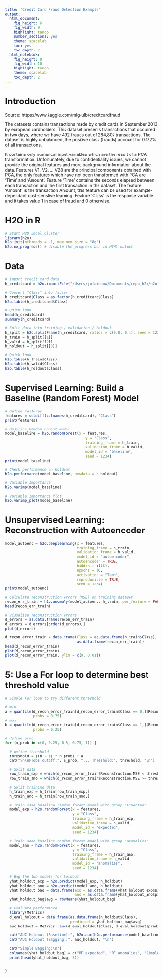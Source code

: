 ```yaml
---
title: 'Credit Card Fraud Detection Example'
output:
  html_document:
    fig_height: 6
    fig_width: 9
    highlight: tango
    number_sections: yes
    theme: spacelab
    toc: yes
    toc_depth: 2
  html_notebook:
    fig_height: 8
    fig_width: 10
    highlight: tango
    theme: spacelab
    toc_depth: 2
---
```


# Introduction

Source: https://www.kaggle.com/mlg-ulb/creditcardfraud

The datasets contains transactions made by credit cards in September 2013 by european cardholders. This dataset presents transactions that occurred in two days, where we have 492 frauds out of 284,807 transactions. The dataset is highly unbalanced, the positive class (frauds) account for 0.172% of all transactions.

It contains only numerical input variables which are the result of a PCA transformation. Unfortunately, due to confidentiality issues, we cannot provide the original features and more background information about the data. Features V1, V2, ... V28 are the principal components obtained with PCA, the only features which have not been transformed with PCA are 'Time' and 'Amount'. Feature 'Time' contains the seconds elapsed between each transaction and the first transaction in the dataset. The feature 'Amount' is the transaction Amount, this feature can be used for example-dependant cost-senstive learning. Feature 'Class' is the response variable and it takes value 1 in case of fraud and 0 otherwise.


# H2O in R 

```r
# Start H2O Local Cluster
library(h2o)
h2o.init(nthreads = -1, max_mem_size = "8g")
h2o.no_progress() # disable the progress bar in HTML output
```


# Data

```r
# import credit card data
h_creditcard = h2o.importFile("/Users/jofaichow/Documents/repo_h2o/h2o_training_2018_02/examples/credit_card_fraud/creditcard.csv")
```


```r
# Convert "Class" into factor
h_creditcard$Class = as.factor(h_creditcard$Class)
h2o.table(h_creditcard$Class)
```

```r
# Quick look
head(h_creditcard)
summary(h_creditcard)
```

```r
# Split data into training / validation / holdout
h_split = h2o.splitFrame(h_creditcard, ratios = c(0.8, 0.1), seed = 1234)
h_train = h_split[[1]] 
h_valid = h_split[[2]] 
h_holdout = h_split[[3]] 
```

```r
# Quick look
h2o.table(h_train$Class) 
h2o.table(h_valid$Class) 
h2o.table(h_holdout$Class) 
```


# Supervised Learning: Build a Baseline (Random Forest) Model 

```r
# Define features
features = setdiff(colnames(h_creditcard), "Class")
print(features)
```

```r
# Baseline Random Forest model
model_baseline = h2o.randomForest(x = features,
                                     y = "Class",
                                     training_frame = h_train,
                                     validation_frame = h_valid,
                                     model_id = "baseline",
                                     seed = 1234)
print(model_baseline)
```

```r
# Check performance on holdout
h2o.performance(model_baseline, newdata = h_holdout)
```

```r
# Variable Importance
h2o.varimp(model_baseline)
```

```r
# Variable Importance Plot
h2o.varimp_plot(model_baseline)
```



# Unsupervised Learning: Reconstruction with Autoencoder

```r
model_autoenc = h2o.deeplearning(x = features,
                                 training_frame = h_train,
                                 validation_frame = h_valid,
                                 model_id = "autoencoder",
                                 autoencoder = TRUE,
                                 hidden = c(15),
                                 epochs = 10,
                                 activation = "Tanh",
                                 reproducible = TRUE,
                                 seed = 1234)
print(model_autoenc)
```


```r
# Calculate reconstruction errors (MSE) on training dataset
recon_err_train = h2o.anomaly(model_autoenc, h_train, per_feature = FALSE)
head(recon_err_train)
```


```r
# Visualise reconstruction errors
d_errors = as.data.frame(recon_err_train)
d_errors = d_errors[order(d_errors),]
plot(d_errors)
```




```r
d_recon_error_train = data.frame(Class = as.data.frame(h_train$Class),
                                 as.data.frame(recon_err_train)) 
head(d_recon_error_train)
plot(d_recon_error_train)
plot(d_recon_error_train, ylim = c(0, 0.01))
```


# 5: Use a For loop to determine best threshold value


```r
# Simple For loop to try different threshold

# min
a = quantile(d_recon_error_train[d_recon_error_train$Class == 0,]$Reconstruction.MSE,
             probs = 0.75)
# max
b = quantile(d_recon_error_train[d_recon_error_train$Class == 1,]$Reconstruction.MSE,
             probs = 0.25)

# define prob
for (n_prob in c(0, 0.25, 0.5, 0.75, 1)) {

  # define threshold
  threshold = ((b - a) * n_prob) + a
  cat("\n\nProbs cutoff:", n_prob, "... Threshold:", threshold, "\n")

  # Split data
  row_train_exp = which(d_recon_error_train$Reconstruction.MSE < threshold)
  row_train_ano = which(d_recon_error_train$Reconstruction.MSE >= threshold)

  # Split training data
  h_train_exp = h_train[row_train_exp,]
  h_train_ano = h_train[row_train_ano,]

  # Train same baseline random forest model with group "Expected"
  model_exp = h2o.randomForest(x = features,
                               y = "Class",
                               training_frame = h_train_exp,
                               validation_frame = h_valid,
                               model_id = "expected",
                               seed = 1234)

  # Train same baseline random forest model with group "Anomalies"
  model_ano = h2o.randomForest(x = features,
                               y = "Class",
                               training_frame = h_train_ano,
                               validation_frame = h_valid,
                               model_id = "anomalies",
                               seed = 1234)

  # Bag the two models for holdout
  yhat_holdout_exp = h2o.predict(model_exp, h_holdout)
  yhat_holdout_ano = h2o.predict(model_ano, h_holdout)
  yhat_holdout_bag = data.frame(exp = as.data.frame(yhat_holdout_exp$p1),
                                ano = as.data.frame(yhat_holdout_ano$p1))
  yhat_holdout_bag$avg = rowMeans(yhat_holdout_bag)

  # Evaluate performance
  library(Metrics)
  d_eval_holdout = data.frame(as.data.frame(h_holdout$Class),
                              predicted = yhat_holdout_bag$avg)
  auc_holdout = Metrics::auc(d_eval_holdout$Class, d_eval_holdout$predicted)

  cat("AUC Holdout (Baseline):", h2o.auc(h2o.performance(model_baseline, h_holdout)), "\n")
  cat("AUC Holdout (Bagging):", auc_holdout, "\n")
  
  cat("Simple Bagging:\n")
  colnames(yhat_holdout_bag) = c("RF_expected", "RF_anomalies", "Simple_Bag")
  print(head(yhat_holdout_bag, 5))
  

}
```

